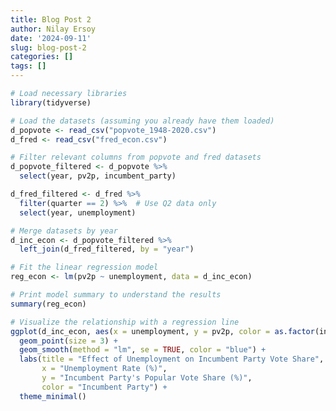 ```yaml
---
title: Blog Post 2
author: Nilay Ersoy
date: '2024-09-11'
slug: blog-post-2
categories: []
tags: []
---
```


```r
# Load necessary libraries
library(tidyverse)

# Load the datasets (assuming you already have them loaded)
d_popvote <- read_csv("popvote_1948-2020.csv")
d_fred <- read_csv("fred_econ.csv")

# Filter relevant columns from popvote and fred datasets
d_popvote_filtered <- d_popvote %>%
  select(year, pv2p, incumbent_party)

d_fred_filtered <- d_fred %>%
  filter(quarter == 2) %>%  # Use Q2 data only
  select(year, unemployment)

# Merge datasets by year
d_inc_econ <- d_popvote_filtered %>%
  left_join(d_fred_filtered, by = "year")

# Fit the linear regression model
reg_econ <- lm(pv2p ~ unemployment, data = d_inc_econ)

# Print model summary to understand the results
summary(reg_econ)

# Visualize the relationship with a regression line
ggplot(d_inc_econ, aes(x = unemployment, y = pv2p, color = as.factor(incumbent_party))) +
  geom_point(size = 3) +
  geom_smooth(method = "lm", se = TRUE, color = "blue") +
  labs(title = "Effect of Unemployment on Incumbent Party Vote Share",
       x = "Unemployment Rate (%)",
       y = "Incumbent Party's Popular Vote Share (%)",
       color = "Incumbent Party") +
  theme_minimal()






```

